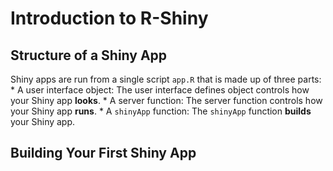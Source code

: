 # Introduction to R-Shiny

## Structure of a Shiny App
Shiny apps are run from a single script `app.R` that is made up of three parts:
* A user interface object: The user interface defines object controls how your Shiny app **looks**.
* A server function: The server function controls how your Shiny app **runs**.
* A `shinyApp` function: The `shinyApp` function **builds** your Shiny app.

## Building Your First Shiny App
